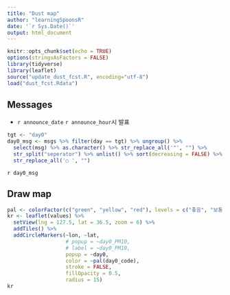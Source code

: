 ```yaml
---
title: "Dust map"
author: "learningSpoonsR"
date: '`r Sys.Date()`'
output: html_document
---
```


```r
knitr::opts_chunk$set(echo = TRUE)
options(stringsAsFactors = FALSE)
library(tidyverse)
library(leaflet)
source("update_dust_fcst.R", encoding="utf-8")
load("dust_fcst.Rdata")
```

## Messages 

+ `r announce_date` `r announce_hour`시 발표   

```r
tgt <- "day0"
day0_msg <- msgs %>% filter(day == tgt) %>% ungroup() %>% 
  select(msg) %>% as.character() %>% str_replace_all('"', "") %>% 
  str_split("seperator") %>% unlist() %>% sort(decreasing = FALSE) %>%
  str_replace_all('○ ', "")
```

`r day0_msg` 

## Draw map 

```r
pal <- colorFactor(c("green", "yellow", "red"), levels = c("좋음", "보통", "나쁨"))
kr <- leaflet(values) %>% 
  setView(lng = 127.5, lat = 36.5, zoom = 6) %>% 
  addTiles() %>%
  addCircleMarkers(~lon, ~lat, 
                   # popup = ~day0_PM10, 
                   # label = ~day0_PM10,
                   popup = ~day0,
                   color = ~pal(day0_code),
                   stroke = FALSE, 
                   fillOpacity = 0.5,
                   radius = 15)
kr
```
